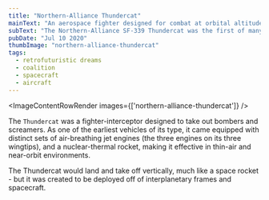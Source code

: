 ```yaml
---
title: "Northern-Alliance Thundercat"
mainText: "An aerospace fighter designed for combat at orbital altitudes."
subText: "The Northern-Alliance SF-339 Thundercat was the first of many fighter-interceptors created to take down screamers."
pubDate: "Jul 10 2020"
thumbImage: "northern-alliance-thundercat"
tags:
  - retrofuturistic dreams
  - coalition
  - spacecraft
  - aircraft
---
```



<ImageContentRowRender 
  images={['northern-alliance-thundercat']}
/>

The `Thundercat` was a fighter-interceptor designed to take out bombers and screamers. As one of the earliest vehicles of its type, it came equipped with distinct sets of air-breathing jet engines (the three engines on its three wingtips), and a nuclear-thermal rocket, making it effective in thin-air and near-orbit environments.

The Thundercat would land and take off vertically, much like a space rocket - but it was created to be deployed off of interplanetary frames and spacecraft.